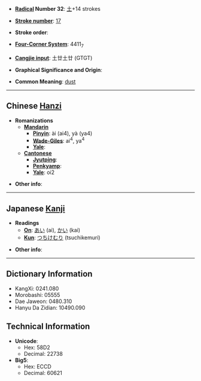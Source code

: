 * '''[[Wiktionary:Chinese radical index| Radical]] Number 32''': [[Wiktionary:Chinese radical index 土|土]]+14 strokes

* '''[[Wiktionary:Chinese total strokes index|Stroke number]]''': [[Wiktionary:Chinese total strokes index 17|17]]

* '''Stroke order''': 

* '''[[Wiktionary:Chinese four corner index|Four-Corner System]]''': 4411<sub>7</sub>

* '''[[Wiktionary:Chinese Cangjie index|Cangjie input]]''': 土廿土廿 (GTGT)

* '''Graphical Significance and Origin''': 

* '''Common Meaning''': [[dust]]

----

== Chinese [[Hanzi]] ==

* '''Romanizations'''
** '''[[Mandarin]]'''
*** '''[[Pinyin]]''': ài (ai4), yà (ya4)
*** '''[[Wade-Giles]]''': ai<sup>4</sup>, ya<sup>4</sup>
*** '''[[Yale]]''': 
** '''[[Cantonese]]'''
*** '''[[Jyutping]]''':
*** '''[[Penkyamp]]''': 
*** '''[[Yale]]''': oi2

* '''Other info''': 

----

== Japanese [[Kanji]] ==

* '''Readings'''
** '''[[On]]''': [[あい]] (ai), [[かい]] (kai)
** '''[[Kun]]''': [[つちけむり]] (tsuchikemuri)

* '''Other info''':  

----

== Dictionary Information ==

* KangXi: 0241.080
* Morobashi: 05555
* Dae Jaweon: 0480.310
* Hanyu Da Zidian: 10490.090

== Technical Information ==

* '''Unicode''':
** Hex: 58D2
** Decimal: 22738
* '''Big5''':
** Hex: ECCD
** Decimal: 60621